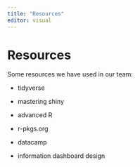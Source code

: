 ```yaml
---
title: "Resources"
editor: visual
---
```


# Resources

Some resources we have used in our team:

-   tidyverse

-   mastering shiny

-   advanced R

-   r-pkgs.org

-   datacamp

-   information dashboard design

